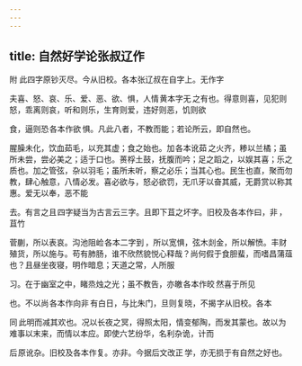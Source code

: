```yaml
---
---
---
```

title: 自然好学论张叔辽作
---



附  此四字原钞灭尽。今从旧校。各本张辽叔在自字上。无作字 

夫喜、怒、哀、乐、爱、恶、欲、惧，人情 黄本字无 之有也。得意则喜，见犯则怒，乖离则哀，听和则乐，生育则爱，违好则恶，饥则欲

食，逼则恐 各本作欲 惧。凡此八者，不教而能；若论所云，即自然也。

腥臊未化，饮血茹毛，以充其虚；食之始也。加 各本讹茹 之火齐，糁以兰橘；虽所未尝，尝必美之；适于口也。蒉桴土鼓，抚腹而吟；足之蹈之，以娱其喜；乐之质也。加之管弦，杂以羽毛；虽所未听，察之必乐；当其心也。民生也直，聚而勿教，肆心触意，八情必发。喜必欲与，怒必欲罚，无爪牙以奋其威，无爵赏以称其惠。爱无以奉，恶不能

去。有言之且 四字疑当为古言云三字。且即下苴之坏字。旧校及各本作曰，非 ，苴竹

菅蒯，所以表哀。沟池阻崄 各本二字到 ，所以宽惧，弦木剡金，所以解愤。丰财殖货，所以施与。苟有肺肠，谁不欣然貌悦心释哉？尚何假于食胆蜚，而嗜昌蒲葅也？且昼坐夜寝，明作暗息；天道之常，人所服

习。在于幽室之中，睹烝烛之光；虽不教告，亦皦 各本作皎 然喜于所见

也。不以尚 各本作向非 有白日，与比朱门，旦则复晓，不揭 字从旧校。各本

同 此明而减其欢也。况以长夜之冥，得照太阳，情变郁陶，而发其蒙也。故以为难事以末来，而情以本应。即使六艺纷华，名利杂诡，计而

后 原讹杂。旧校及各本作复。亦非。今据后文改正 学，亦无损于有自然之好也。